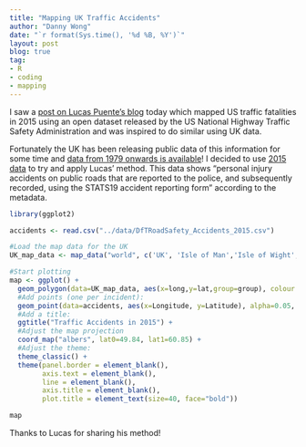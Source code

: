 ```yaml
---
title: "Mapping UK Traffic Accidents"
author: "Danny Wong"
date: "`r format(Sys.time(), '%d %B, %Y')`"
layout: post
blog: true
tag:
- R
- coding
- mapping
---
```


I saw a [post on Lucas Puente's blog](http://lucaspuente.github.io/notes/2016/09/01/Mapping_Traffic_Fatalities) today which mapped US traffic fatalities in 2015 using an open dataset released by the US National Highway Traffic Safety Administration and was inspired to do similar using UK data. 

Fortunately the UK has been releasing public data of this information for some time and [data from 1979 onwards is available](https://data.gov.uk/dataset/road-accidents-safety-data)! I decided to use [2015 data](http://data.dft.gov.uk/road-accidents-safety-data/DfTRoadSafety_2015.zip) to try and apply Lucas' method. This data shows "personal injury accidents on public roads that are reported to the police, and subsequently recorded, using the STATS19 accident reporting form" according to the metadata.

```r
library(ggplot2)

accidents <- read.csv("../data/DfTRoadSafety_Accidents_2015.csv")

#Load the map data for the UK
UK_map_data <- map_data("world", c('UK', 'Isle of Man','Isle of Wight', 'Wales:Anglesey'))

#Start plotting
map <- ggplot() + 
  geom_polygon(data=UK_map_data, aes(x=long,y=lat,group=group), colour = alpha("black", 1/4), fill = NA) +
  #Add points (one per incident):
  geom_point(data=accidents, aes(x=Longitude, y=Latitude), alpha=0.05, size=0.2, col="red") +
  #Add a title:
  ggtitle("Traffic Accidents in 2015") +
  #Adjust the map projection
  coord_map("albers", lat0=49.84, lat1=60.85) +
  #Adjust the theme:
  theme_classic() +
  theme(panel.border = element_blank(),
        axis.text = element_blank(),
        line = element_blank(),
        axis.title = element_blank(),
        plot.title = element_text(size=40, face="bold"))

map
```

Thanks to Lucas for sharing his method! 